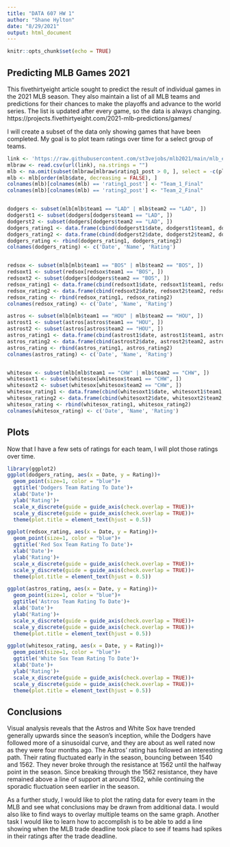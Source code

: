 ```yaml
---
title: "DATA 607 HW 1"
author: "Shane Hylton"
date: "8/29/2021"
output: html_document
---
```


```r
knitr::opts_chunk$set(echo = TRUE)
```

## Predicting MLB Games 2021

This fivethirtyeight article sought to predict the result of individual games in the 2021 MLB season. They also maintain a list of all MLB teams and predictions for their chances to make the playoffs and advance to the world series. The list is updated after every game, so the data is always changing. https://projects.fivethirtyeight.com/2021-mlb-predictions/games/

I will create a subset of the data only showing games that have been completed. My goal is to plot team ratings over time for a select group of teams. 

```r
link <- 'https://raw.githubusercontent.com/st3vejobs/mlb2021/main/mlb_elo_latest.csv'
mlbraw <- read.csv(url(link), na.strings = "")
mlb <- na.omit(subset(mlbraw[mlbraw$rating1_post > 0, ], select = -c(playoff)))
mlb <- mlb[order(mlb$date, decreasing = FALSE), ]
colnames(mlb)[colnames(mlb) == 'rating1_post'] <- "Team_1_Final"
colnames(mlb)[colnames(mlb) == 'rating2_post'] <- "Team_2_Final"


dodgers <- subset(mlb[mlb$team1 == "LAD" | mlb$team2 == "LAD", ])
dodgerst1 <- subset(dodgers[dodgers$team1 == "LAD", ])
dodgerst2 <- subset(dodgers[dodgers$team2 == "LAD", ])
dodgers_rating1 <- data.frame(cbind(dodgerst1$date, dodgerst1$team1, dodgerst1$Team_1_Final))
dodgers_rating2 <- data.frame(cbind(dodgerst2$date, dodgerst2$team2, dodgerst2$Team_2_Final))
dodgers_rating <- rbind(dodgers_rating1, dodgers_rating2)
colnames(dodgers_rating) <- c('Date', 'Name', 'Rating')


redsox <- subset(mlb[mlb$team1 == "BOS" | mlb$team2 == "BOS", ])
redsoxt1 <- subset(redsox[redsox$team1 == "BOS", ])
redsoxt2 <- subset(dodgers[dodgers$team2 == "BOS", ])
redsox_rating1 <- data.frame(cbind(redsoxt1$date, redsoxt1$team1, redsoxt1$Team_1_Final))
redsox_rating2 <- data.frame(cbind(redsoxt2$date, redsoxt2$team2, redsoxt2$Team_2_Final))
redsox_rating <- rbind(redsox_rating1, redsox_rating2)
colnames(redsox_rating) <- c('Date', 'Name', 'Rating')

astros <- subset(mlb[mlb$team1 == "HOU" | mlb$team2 == "HOU", ])
astrost1 <- subset(astros[astros$team1 == "HOU", ])
astrost2 <- subset(astros[astros$team2 == "HOU", ])
astros_rating1 <- data.frame(cbind(astrost1$date, astrost1$team1, astrost1$Team_1_Final))
astros_rating2 <- data.frame(cbind(astrost2$date, astrost2$team2, astrost2$Team_2_Final))
astros_rating <- rbind(astros_rating1, astros_rating2)
colnames(astros_rating) <- c('Date', 'Name', 'Rating')


whitesox <- subset(mlb[mlb$team1 == "CHW" | mlb$team2 == "CHW", ])
whitesoxt1 <- subset(whitesox[whitesox$team1 == "CHW", ])
whitesoxt2 <- subset(whitesox[whitesox$team2 == "CHW", ])
whitesox_rating1 <- data.frame(cbind(whitesoxt1$date, whitesoxt1$team1, whitesoxt1$Team_1_Final))
whitesox_rating2 <- data.frame(cbind(whitesoxt2$date, whitesoxt2$team2, whitesoxt2$Team_2_Final))
whitesox_rating <- rbind(whitesox_rating1, whitesox_rating2)
colnames(whitesox_rating) <- c('Date', 'Name', 'Rating')


```

## Plots

Now that I have a few sets of ratings for each team, I will plot those ratings over time. 

```r
library(ggplot2)
ggplot(dodgers_rating, aes(x = Date, y = Rating))+ 
  geom_point(size=1, color = "blue")+
  ggtitle('Dodgers Team Rating To Date')+
  xlab('Date')+
  ylab('Rating')+
  scale_x_discrete(guide = guide_axis(check.overlap = TRUE))+
  scale_y_discrete(guide = guide_axis(check.overlap = TRUE))+
  theme(plot.title = element_text(hjust = 0.5))

ggplot(redsox_rating, aes(x = Date, y = Rating))+ 
  geom_point(size=1, color = "blue")+
  ggtitle('Red Sox Team Rating To Date')+
  xlab('Date')+
  ylab('Rating')+
  scale_x_discrete(guide = guide_axis(check.overlap = TRUE))+
  scale_y_discrete(guide = guide_axis(check.overlap = TRUE))+
  theme(plot.title = element_text(hjust = 0.5))

ggplot(astros_rating, aes(x = Date, y = Rating))+ 
  geom_point(size=1, color = "blue")+
  ggtitle('Astros Team Rating To Date')+
  xlab('Date')+
  ylab('Rating')+
  scale_x_discrete(guide = guide_axis(check.overlap = TRUE))+
  scale_y_discrete(guide = guide_axis(check.overlap = TRUE))+
  theme(plot.title = element_text(hjust = 0.5))

ggplot(whitesox_rating, aes(x = Date, y = Rating))+ 
  geom_point(size=1, color = "blue")+
  ggtitle('White Sox Team Rating To Date')+
  xlab('Date')+
  ylab('Rating')+
  scale_x_discrete(guide = guide_axis(check.overlap = TRUE))+
  scale_y_discrete(guide = guide_axis(check.overlap = TRUE))+
  theme(plot.title = element_text(hjust = 0.5))

```

## Conclusions

Visual analysis reveals that the Astros and White Sox have trended generally upwards since the season's inception, while the Dodgers have followed more of a sinusoidal curve, and they are about as well rated now as they were four months ago. The Astros' rating has followed an interesting path. Their rating fluctuated early in the season, bouncing between 1540 and 1562. They never broke through the resistance at 1562 until the halfway point in the season. Since breaking through the 1562 resistance, they have remained above a line of support at around 1562, while continuing the sporadic fluctuation seen earlier in the season. 

As a further study, I would like to plot the rating data for every team in the MLB and see what conclusions may be drawn from additional data. I would also like to find ways to overlay multiple teams on the same graph. Another task I would like to learn how to accomplish is to be able to add a line showing when the MLB trade deadline took place to see if teams had spikes in their ratings after the trade deadline. 
